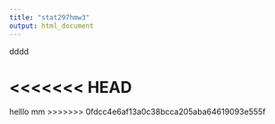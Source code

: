 ```yaml
---
title: "stat297hmw3"
output: html_document
---
```

dddd

<<<<<<< HEAD
=======
helllo
mm
>>>>>>> 0fdcc4e6af13a0c38bcca205aba64619093e555f

